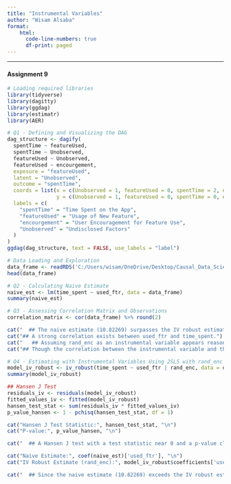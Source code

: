 ```yaml
---
title: "Instrumental Variables"
author: "Wisam Alsaba"
format: 
    html:
      code-line-numbers: true
      df-print: paged
---
```

----
#### **Assignment 9**
```r
# Loading required libraries
library(tidyverse)
library(dagitty)
library(ggdag)
library(estimatr)
library(AER)

# Q1 - Defining and Visualizing the DAG
dag_structure <- dagify(
  spentTime ~ featureUsed,
  spentTime ~ Unobserved,
  featureUsed ~ Unobserved,
  featureUsed ~ encourgement,
  exposure = "featureUsed",
  latent = "Unobserved",
  outcome = "spentTime",
  coords = list(x = c(Unobserved = 1, featureUsed = 0, spentTime = 2, encourgement = -1),
                y = c(Unobserved = 1, featureUsed = 0, spentTime = 0, encourgement = 0)),
  labels = c(
    "spentTime" = "Time Spent on the App",
    "featureUsed" = "Usage of New Feature",
    "encourgement" = "User Encouragement for Feature Use",
    "Unobserved" = "Undisclosed Factors"
  )
)
ggdag(dag_structure, text = FALSE, use_labels = "label")

# Data Loading and Exploration
data_frame <- readRDS('C:/Users/wisam/OneDrive/Desktop/Causal_Data_Science_Data/Data/rand_enc.rds')
head(data_frame)

# Q2 - Calculating Naive Estimate
naive_est <- lm(time_spent ~ used_ftr, data = data_frame)
summary(naive_est)

# Q3 - Assessing Correlation Matrix and Observations
correlation_matrix <- cor(data_frame) %>% round(2)

cat("  ## The naive estimate (10.82269) surpasses the IV robust estimate using rand_enc (9.738175), suggesting an upward bias in the naive estimate. It implies an overestimation of used_ftr's impact on time_spent.")
cat("## A strong correlation exists between used_ftr and time_spent.")
cat("   ## Assuming rand_enc as an instrumental variable appears reasonable, as it displays a weak correlation with the outcome (time_spent) and a stronger correlation with the treatment (used_ftr).")
cat("## Though the correlation between the instrumental variable and the outcome isn't zero (potentially due to noise), it remains relatively low.")

# Q4 - Estimating with Instrumental Variables Using 2SLS with rand_enc and Robust Standard Errors
model_iv_robust <- iv_robust(time_spent ~ used_ftr | rand_enc, data = data_frame)
summary(model_iv_robust)

## Hansen J Test
residuals_iv <- residuals(model_iv_robust)
fitted_values_iv <- fitted(model_iv_robust)
hansen_test_stat <- sum(residuals_iv * fitted_values_iv)
p_value_hansen <- 1 - pchisq(hansen_test_stat, df = 1)

cat("Hansen J Test Statistic:", hansen_test_stat, "\n")
cat("P-value:", p_value_hansen, "\n")

cat("  ## A Hansen J test with a test statistic near 0 and a p-value close to 1 suggests that the instrument used in the model doesn't violate over-identifying restrictions. It indicates the validity of the instrument, implying no evidence of endogeneity or correlation with the error term.")

cat("Naive Estimate:", coef(naive_est)['used_ftr'], "\n")
cat("IV Robust Estimate (rand_enc):", model_iv_robust$coefficients['used_ftr'], "\n")

cat("  ## Since the naive estimate (10.82269) exceeds the IV robust estimate using rand_enc (9.738175), the naive estimate probably overestimates the effect of used_ftr on time_spent.")
```